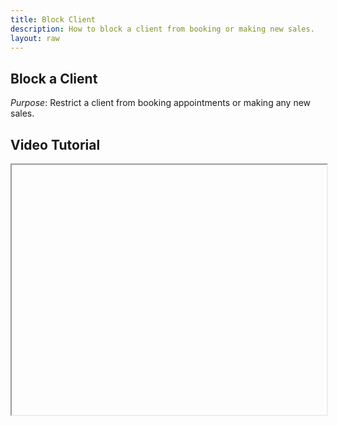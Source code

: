 ```yaml
---
title: Block Client
description: How to block a client from booking or making new sales.
layout: raw
---
```



<div className="mdx-content">

##  Block a Client

 

*Purpose*: Restrict a client from booking appointments or making any new sales.

## Video Tutorial



<iframe
  width="100%"
  height="400"
  title="Block client tutorial"
  allowFullScreen
  className="rounded-lg"
/>

---

## Steps:



❶ **Open the Clients Page**  
Go to the **Clients** section in the main navigation.

❷ **Find the Client**  
Locate the client you want to block. Click the **three-dot menu** next to their row.

❸ **Click “Block”**  
From the dropdown, select the **“Block”** option.

❹ **Confirm the Action**  
A confirmation dialog will appear explaining that the client will no longer be able to book or make new purchases.

❺ **Proceed with Blocking**  
Click the **“Confirm”** button to block the client.

❻ **Success Notification**  
A message will confirm that the client has been successfully blocked.

❼ **Client Status Update**  
The client’s profile will now show a status of **Blocked**.

---

**Tip for Admins or Managers**:  
Use this feature to prevent further interaction from clients who breach terms or have unresolved issues.

<div className="space-y-4 mt-6">

<div className="my-10 border-t border-gray-200" />

## More questions about this


</div>
<div className="space-y-4 mt-6">
  <details className="bg-white rounded-md p-4 border border-gray-300">
  <summary
    className="font-medium text-base text-gray-900"
    style={{
      backgroundColor: 'transparent',
      outline: 'none',
      cursor: 'pointer',
      userSelect: 'none',
      listStyle: 'none',
    }}
  >Can I unblock a client later?</summary>
   <p className="mt-2 text-sm text-gray-700">
      Yes, simply return to the client’s profile, click the three-dot menu, and select “Unblock”.
    </p>
  </details>

  <details className="bg-white rounded-md p-4 border border-gray-300">
  <summary
    className="font-medium text-base text-gray-900"
    style={{
      backgroundColor: 'transparent',
      outline: 'none',
      cursor: 'pointer',
      userSelect: 'none',
      listStyle: 'none',
    }}
  >Will the client be notified?</summary>
    <p className="mt-2 text-sm text-gray-700">
      No, blocking a client is internal. They will not receive a notification.
    </p>
  </details>
</div>
</div>

---

<div className="space-y-4 mt-6">

<div className="my-10 border-t border-gray-200" />

<div className="mdx-content mt-10">

Was this article helpful?

<div style={{ display: 'flex', gap: '1rem' }}>
  <button style={{ padding: '0.5rem', borderRadius: '9999px', backgroundColor: '#f0f0f0' }}>
    👍
  </button>
  <button style={{ padding: '0.5rem', borderRadius: '9999px', backgroundColor: '#f0f0f0' }}>
    👎
  </button>
</div>
</div>

---
</div>
